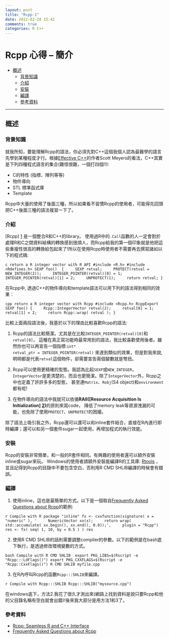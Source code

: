 ```yaml
---
layout: post
title: "Rcpp-1"
date: 2012-02-28 15:42
comments: true
categories: R C++
---
```


Rcpp 心得 -- 簡介
=========

* [概述](#overview)
	* [背景知識](#background)
	* [介紹](#introduction)
	* [安裝](#install)
	* [編譯](#compile)
	* [參考資料](#reference)
		
* * *

<h2 id="overview"> 概述 </h2>

<h3 id="background"> 背景知識 </h3>

就我所知，要能理解Rcpp的語法，你必須先對C++這個我個人認為最難學的語言先學到某種程度才行。根據[Effective C++]的作者Scott Meyers的看法，C++其實是下列四種程式語言的集合(難怪很難，一個打四個!!):

  [Effective C++]: http://www.amazon.com/Effective-Specific-Improve-Programs-Designs/dp/0321334876

* C的特性 (指標、陣列等等)
* 物件導向
* STL 標準函式庫
* Template

Rcpp中大量的使用了後面三種，所以如果看不習慣Rcpp的使用者，可能得先回頭把C++後面三種的語法複習一下了。

<h3 id="introduction"> 介紹 </h3>

[Rcpp] [1] 是一個整合R和C++的library。
使用過R中的<code>.Call</code>函數的人一定會對於處理R和C之間資料結構的轉換感到很煩人，而Rcpp給我的第一個印象就是他把這些重複性很高的轉換給包起來了!所以在使用Rcpp時使用者不需要再去撰寫諸如以下的程式碼:

  [1]: http://dirk.eddelbuettel.com/code/rcpp.html
  
``` c return a R integer vector with R API
#include <R.h>
#include <Rdefines.h>
SEXP foo() 
{
	SEXP retval;
	PROTECT(retval = NEW_INTEGER(2));
	INTEGER_POINTER(retval)[0] = 1;
	INTEGER_POINTER(retval)[1] = 2;
	UNPROTECT(1);
	return retval;
}
```
	
在Rcpp中, 透過C++的物件導向和template語法可以用下列的語法得到相同的效果：

``` cpp return a R integer vector with Rcpp
#include <Rcpp.h>
RcppExport SEXP foo()
{
	Rcpp::IntegerVector retval(2);
	retval[0] = 1;
	retval[1] = 2;
	return Rcpp::wrap( retval );
}
```

比較上面兩段語法後，我基於以下的理由比較喜歡Rcpp的語法:

1.	Rcpp的語法比較簡潔。尤其是在比較<code>INTEGER_POINTER(retval)[0]</code>和<code>retval[0]</code>，
	這種在真正寫功能時最常用到的語法，我比較喜歡使用後者。雖然你也可以再宣告一個指標:<code>int* retval_ptr = INTEGER_POINTER(retval)</code>
	來達到類似的效果，但是對我來說, 明明都是代表<code>retval</code>這個物件，卻需要宣告兩個變數就是彆扭。

2. 	Rcpp可以使用更精確的型態。我認為比起<code>SEXP</code>或<code>NEW_INTEGER</code>，
	<code>IntegerVector</code>是更清楚的，而且也更簡潔。除了<code>IntegerVector</code>外，Rcpp之中也定義了許許多多的型態，
	甚至連<code>Matrix</code>、<code>Robj</code>(S4 object)和<code>environment</code>都有呢!

3. 	在物件導向的語法中我就可以依循<b>RAII([Resource Acquisition Is Initialization] [2])</b>的原則來寫code，
	降低了memory leak等資源洩漏的可能，也免除了使用<code>PROTECT</code>、<code>UNPROTECT</code>的困擾。

  [2]: http://en.wikipedia.org/wiki/Resource_Acquisition_Is_Initialization

除了語法上吸引我之外，Rcpp還可以還可以和inline套件結合，直接在R內進行即時編譯；還可以和另一個套件sugar一起使用，再增加程式的執行效能。

<h3 id="install"> 安裝 </h3>

Rcpp的安裝非常簡單，和一般的R套件相同。有興趣的使用者還可以額外安裝inline或sugar來玩。
Windows的使用者請額外安裝能編譯R的工具庫: [Rtools] ，並且記得到Rcpp的目錄中不要包含空白，否則用R CMD SHLIB編譯的時候會有錯誤。

  [Rtools]: http://cran.r-project.org/bin/windows/Rtools/

<h3 id="compile"> 編譯 </h3>

1.	使用inline，這也是最簡單的方式。以下是一個取自[Frequently Asked Questions about Rcpp]的範例:

``` r Compile with R package "inline"
fx <- cxxfunction(signature( x = "numeric" ), '
	NumericVector xx(x);
	return wrap( std::accumulate( xx.begin(), xx.end(), 0.0));',
	plugin = "Rcpp")
res <- fx( seq( 1, 10, by = 0.5 ) )
res
```
	
2.	使用R CMD SHLIB的話則需要調整compiler的參數。以下的範例是在bash底下執行，是透過修改環境變數的方式。

``` bash Compile with R CMD SHLIB 
export PKG_LIBS=$(Rscript -e "Rcpp:::LdFlags()")
export PKG_CXXFLAGS=$(Rscript -e "Rcpp::CxxFlags()")
R CMD SHLIB myfile.cpp
```

3.	在R內呼叫Rcpp的函數<code>Rcpp:::SHLIB</code>來編譯。

``` r Compile with Rcpp:::SHLIB
Rcpp:::SHLIB("mysource.cpp")
```

  [Frequently Asked Questions about Rcpp]: http://dirk.eddelbuettel.com/code/rcpp/Rcpp-FAQ.pdf

在windows底下，方法2.我花了很久才測出來(網路上找到資料是說只要Rcpp和他的父目錄名稱有空白就會出錯)!後來我大部分是用方法1和3了。
	
<h3 id="reference"> 參考資料 </h3>

* [Rcpp: Seamless R and C++ Interface]
* [Frequently Asked Questions about Rcpp]

  [Rcpp: Seamless R and C++ Interface]: http://dirk.eddelbuettel.com/papers/Rcpp-introduction.pdf
